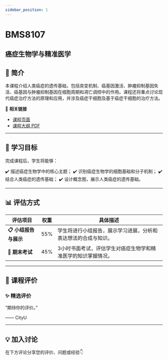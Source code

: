 ```yaml
---
sidebar_position: 1
---
```


# BMS8107
## 癌症生物学与精准医学

## **📘 简介**
本课程介绍人类癌症的遗传基础，包括突变机制、癌基因激活、肿瘤抑制基因失活、癌基因与肿瘤抑制基因在细胞周期和凋亡调控中的作用。课程还将重点讨论现代癌症治疗方法的原理和应用，并涉及癌症干细胞及基于癌症干细胞的治疗方法。

🔗 **相关链接**
- [课程页面](https://www.cityu.edu.hk/catalogue/pg/202425/course/BMS8107.htm)
- [课程大纲 PDF](https://www.cityu.edu.hk/catalogue/pg/202425/course/BMS8107.pdf)

---

## **🎯 学习目标**

完成课程后，学生将能够：

✔️ 描述癌症生物学中的核心主题；
✔️ 识别癌症生物学的细胞基础和分子机制；
✔️ 结合人类癌症的遗传基础；
✔️ 设计概念图，展示人类癌症的遗传基础。

---

## **📊 评估方式**

| **评估项目**          | **权重** | **具体描述**                                                                                     |
|----------------------|---------|-----------------------------------------------------------------------------------------------|
| **📋 小组报告与展示**  | 55%     | 学生将进行小组报告，展示学习进展，分析和表达想法的合成与知识。                                   |
| **📄 期末考试**        | 45%     | 3小时书面考试，评估学生对癌症生物学和精准医学的知识掌握情况。                                    |

---

## **💬 课程评价**

### ✨ **精选评价**
<div className={commentStyles.commentBox}>
    <p className={commentStyles.commentText}>
        “期待你的评价。”
    </p>
    <p className={commentStyles.commentAuthor}>—— CityU</p>
</div>

---

## **💡 加入讨论**

在下方评论分享您的评价、问题或经验👇
<Utterances />
